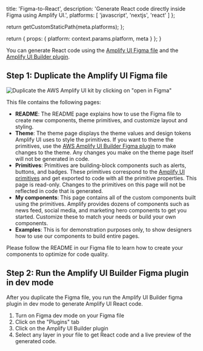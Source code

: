 
  title: 'Figma-to-React',
  description: 'Generate React code directly inside Figma using Amplify UI.',
  platforms: [
    'javascript',
    'nextjs',
    'react'
  ]
};

  return getCustomStaticPath(meta.platforms);
};

  return {
    props: {
      platform: context.params.platform,
      meta
    }
  };
}

You can generate React code using the [Amplify UI Figma file](https://www.figma.com/community/file/1047600760128127424) and the [Amplify UI Builder plugin](https://www.figma.com/community/plugin/1040722185526429545).

## Step 1: Duplicate the Amplify UI Figma file

![Duplicate the AWS Amplify UI kit by clicking on "open in Figma"](/images/console/ui-figma-file.png)

This file contains the following pages:

- **README**: The README page explains how to use the Figma file to create new components, theme primitives, and customize layout and styling.
- **Theme**: The theme page displays the theme values and design tokens Amplify UI uses to style the primitives. If you want to theme the primitives, use the [AWS Amplify UI Builder Figma plugin](https://www.figma.com/community/plugin/1040722185526429545) to make changes to the theme. Any changes you make on the theme page itself will not be generated in code.
- **Primitives**: Primitives are building-block components such as alerts, buttons, and badges. These primitives correspond to the [Amplify UI primitives](https://ui.docs.amplify.aws/react/components) and get exported to code with all the primitive properties. This page is read-only. Changes to the primitives on this page will not be reflected in code that is generated.
- **My components**: This page contains all of the custom components built using the primitives. Amplify provides dozens of components such as news feed, social media, and marketing hero components to get you started. Customize these to match your needs or build your own components.
- **Examples**: This is for demonstration purposes only, to show designers how to use our components to build entire pages.

Please follow the README in our Figma file to learn how to create your components to optimize for code quality.

## Step 2: Run the Amplify UI Builder Figma plugin in dev mode

After you duplicate the Figma file, you run the Amplify UI Builder figma plugin in dev mode to generate Amplify UI React code.

1. Turn on Figma dev mode on your Figma file
2. Click on the "Plugins" tab
3. Click on the Amplify UI Builder plugin
4. Select any layer in your file to get React code and a live preview of the generated code.
